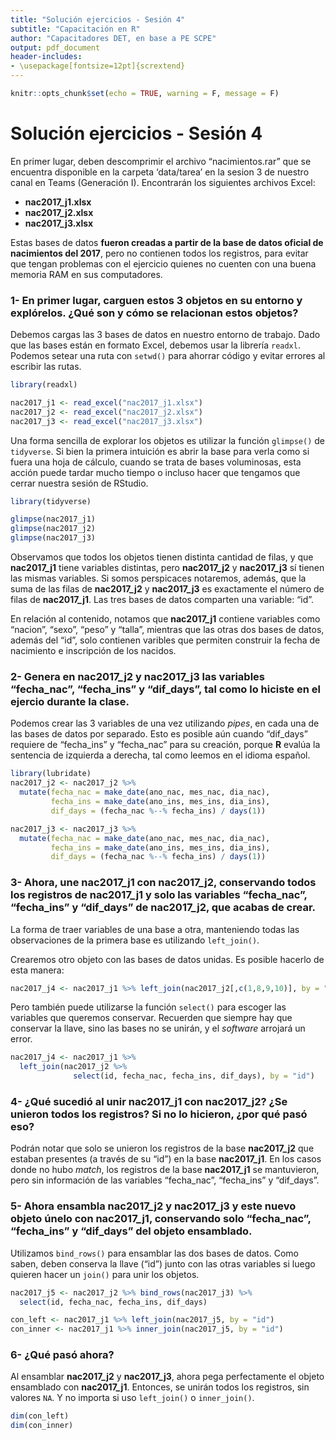 ```yaml
---
title: "Solución ejercicios - Sesión 4"
subtitle: "Capacitación en R"
author: "Capacitadores DET, en base a PE SCPE"
output: pdf_document
header-includes:
- \usepackage[fontsize=12pt]{scrextend}
---
```


```r
knitr::opts_chunk$set(echo = TRUE, warning = F, message = F)
```

# Solución ejercicios - Sesión 4

En primer lugar, deben descomprimir el archivo "nacimientos.rar" que se encuentra disponible en la carpeta 'data/tarea' en la sesion 3 de nuestro canal en Teams (Generación I). Encontrarán los siguientes archivos Excel:

- **nac2017_j1.xlsx**
- **nac2017_j2.xlsx**
- **nac2017_j3.xlsx**

Estas bases de datos **fueron creadas a partir de la base de datos oficial de nacimientos del 2017**, pero no contienen todos los registros, para evitar que tengan problemas con el ejercicio quienes no cuenten con una buena memoria RAM en sus computadores.

### 1- En primer lugar, carguen estos 3 objetos en su entorno y explórelos. ¿Qué son y cómo se relacionan estos objetos?

Debemos cargas las 3 bases de datos en nuestro entorno de trabajo. Dado que las bases están en formato Excel, debemos usar la librería `readxl`.
Podemos setear una ruta con `setwd()` para ahorrar código y evitar errores al escribir las rutas.

```r
library(readxl)

nac2017_j1 <- read_excel("nac2017_j1.xlsx")
nac2017_j2 <- read_excel("nac2017_j2.xlsx")
nac2017_j3 <- read_excel("nac2017_j3.xlsx")

```

Una forma sencilla de explorar los objetos es utilizar la función `glimpse()` de `tidyverse`. Si bien la primera intuición es abrir la base para verla como si fuera una hoja de cálculo, cuando se trata de bases voluminosas, esta acción puede tardar mucho tiempo o incluso hacer que tengamos que cerrar nuestra sesión de RStudio.

```r
library(tidyverse)

glimpse(nac2017_j1)
glimpse(nac2017_j2)
glimpse(nac2017_j3)
```

Observamos que todos los objetos tienen distinta cantidad de filas, y que **nac2017_j1** tiene variables distintas, pero **nac2017_j2** y **nac2017_j3** sí tienen las mismas variables. Si somos perspicaces notaremos, además, que la suma de las filas de **nac2017_j2** y **nac2017_j3** es exactamente el número de filas de **nac2017_j1**. Las tres bases de datos comparten una variable: "id".

En relación al contenido, notamos que **nac2017_j1** contiene variables como "nacion", "sexo", "peso" y "talla", mientras que las otras dos bases de datos, además del "id", solo contienen varibles que permiten construir la fecha de nacimiento e inscripción de los nacidos.

### 2- Genera en **nac2017_j2** y **nac2017_j3** las variables "fecha_nac", "fecha_ins" y "dif_days", tal como lo hiciste en el ejercio durante la clase.

Podemos crear las 3 variables de una vez utilizando *pipes*, en cada una de las bases de datos por separado. Esto es posible aún cuando "dif_days" requiere de "fecha_ins" y "fecha_nac" para su creación, porque **R** evalúa la sentencia de izquierda a derecha, tal como leemos en el idioma español.    

```r
library(lubridate)
nac2017_j2 <- nac2017_j2 %>% 
  mutate(fecha_nac = make_date(ano_nac, mes_nac, dia_nac),
         fecha_ins = make_date(ano_ins, mes_ins, dia_ins),
         dif_days = (fecha_nac %--% fecha_ins) / days(1))

nac2017_j3 <- nac2017_j3 %>% 
  mutate(fecha_nac = make_date(ano_nac, mes_nac, dia_nac),
         fecha_ins = make_date(ano_ins, mes_ins, dia_ins),
         dif_days = (fecha_nac %--% fecha_ins) / days(1))

```

### 3- Ahora, une **nac2017_j1** con **nac2017_j2**, conservando todos los registros de **nac2017_j1** y solo las variables "fecha_nac", "fecha_ins" y "dif_days" de **nac2017_j2**, que acabas de crear.

La forma de traer variables de una base a otra, manteniendo todas las observaciones de la primera base es utilizando `left_join()`.

Crearemos otro objeto con las bases de datos unidas. Es posible hacerlo de esta manera:

```r
nac2017_j4 <- nac2017_j1 %>% left_join(nac2017_j2[,c(1,8,9,10)], by = "id")
```

Pero también puede utilizarse la función `select()` para escoger las variables que queremos conservar. Recuerden que siempre hay que conservar la llave, sino las bases no se unirán, y el *software* arrojará un error. 

```r
nac2017_j4 <- nac2017_j1 %>% 
  left_join(nac2017_j2 %>%
              select(id, fecha_nac, fecha_ins, dif_days), by = "id")
```

### 4- ¿Qué sucedió al unir nac2017_j1 con nac2017_j2? ¿Se unieron todos los registros? Si no lo hicieron, ¿por qué pasó eso?

Podrán notar que solo se unieron los registros de la base **nac2017_j2** que estaban presentes (a través de su "id") en la base **nac2017_j1**. En los casos donde no hubo *match*, los registros de la base **nac2017_j1** se mantuvieron, pero sin información de las variables "fecha_nac", "fecha_ins" y "dif_days".

### 5- Ahora ensambla **nac2017_j2** y **nac2017_j3** y este nuevo objeto únelo con **nac2017_j1**, conservando solo "fecha_nac", "fecha_ins" y "dif_days" del objeto ensamblado.

Utilizamos `bind_rows()` para ensamblar las dos bases de datos. Como saben, deben conserva la llave ("id") junto con las otras variables si luego quieren hacer un `join()` para unir los objetos.

```r
nac2017_j5 <- nac2017_j2 %>% bind_rows(nac2017_j3) %>% 
  select(id, fecha_nac, fecha_ins, dif_days)

con_left <- nac2017_j1 %>% left_join(nac2017_j5, by = "id")
con_inner <- nac2017_j1 %>% inner_join(nac2017_j5, by = "id")
```

### 6- ¿Qué pasó ahora?

Al ensamblar **nac2017_j2** y **nac2017_j3**, ahora pega perfectamente el objeto ensamblado con **nac2017_j1**. Entonces, se unirán todos los registros, sin valores `NA`. Y no importa si uso `left_join()` o `inner_join()`.

```r
dim(con_left)
dim(con_inner)
```


